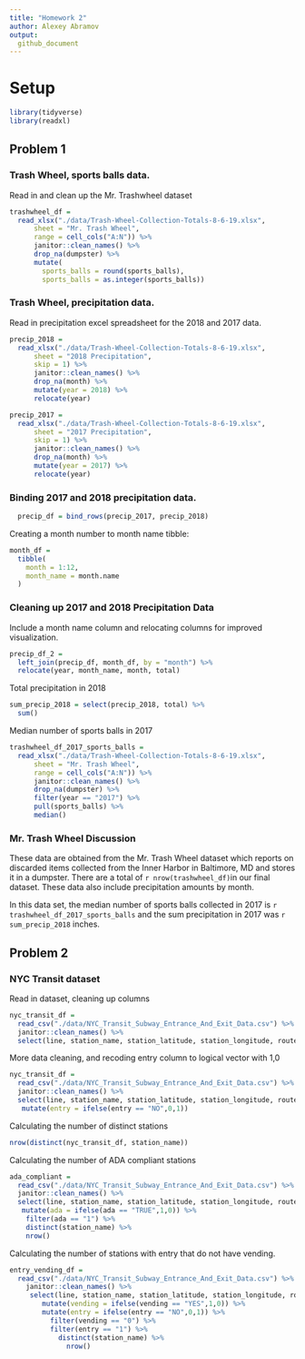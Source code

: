 ```yaml
---
title: "Homework 2"
author: Alexey Abramov
output: 
  github_document
---
```


# Setup

```r
library(tidyverse)
library(readxl)
```

## Problem 1
 
### Trash Wheel, sports balls data.

Read in and clean up the Mr. Trashwheel dataset
```r
trashwheel_df = 
  read_xlsx("./data/Trash-Wheel-Collection-Totals-8-6-19.xlsx",
      sheet = "Mr. Trash Wheel",
      range = cell_cols("A:N")) %>% 
      janitor::clean_names() %>% 
      drop_na(dumpster) %>% 
      mutate(
        sports_balls = round(sports_balls),
        sports_balls = as.integer(sports_balls))
```

### Trash Wheel, precipitation data.

Read in precipitation excel spreadsheet for the 2018 and 2017 data.  

```r
precip_2018 = 
  read_xlsx("./data/Trash-Wheel-Collection-Totals-8-6-19.xlsx",
      sheet = "2018 Precipitation",
      skip = 1) %>% 
      janitor::clean_names() %>% 
      drop_na(month) %>% 
      mutate(year = 2018) %>% 
      relocate(year)

precip_2017 = 
  read_xlsx("./data/Trash-Wheel-Collection-Totals-8-6-19.xlsx",
      sheet = "2017 Precipitation",
      skip = 1) %>% 
      janitor::clean_names() %>% 
      drop_na(month) %>% 
      mutate(year = 2017) %>% 
      relocate(year)
```

### Binding 2017 and 2018 precipitation data.

```r
  precip_df = bind_rows(precip_2017, precip_2018)
```

Creating a month number to month name tibble:

```r
month_df = 
  tibble(
    month = 1:12,
    month_name = month.name
  )
```

### Cleaning up 2017 and 2018 Precipitation Data 

Include a month name column and relocating columns for improved visualization.
```r
precip_df_2 = 
  left_join(precip_df, month_df, by = "month") %>% 
  relocate(year, month_name, month, total)
```

Total precipitation in 2018

```r
sum_precip_2018 = select(precip_2018, total) %>% 
  sum()
```

Median number of sports balls in 2017

```r
trashwheel_df_2017_sports_balls = 
  read_xlsx("./data/Trash-Wheel-Collection-Totals-8-6-19.xlsx",
      sheet = "Mr. Trash Wheel",
      range = cell_cols("A:N")) %>% 
      janitor::clean_names() %>% 
      drop_na(dumpster) %>% 
      filter(year == "2017") %>% 
      pull(sports_balls) %>% 
      median()
```


### Mr. Trash Wheel Discussion

These data are obtained from the Mr. Trash Wheel dataset which reports on discarded items collected from the Inner Harbor in Baltimore, MD and stores it in a dumpster. There are a total of `r nrow(trashwheel_df)`in our final dataset. These data also include precipitation amounts by month.  

In this data set, the median number of sports balls collected in 2017 is `r trashwheel_df_2017_sports_balls` and the sum precipitation in 2017 was `r sum_precip_2018` inches.

## Problem 2

### NYC Transit dataset

Read in dataset, cleaning up columns

```r
nyc_transit_df =
  read_csv("./data/NYC_Transit_Subway_Entrance_And_Exit_Data.csv") %>% 
  janitor::clean_names() %>%
  select(line, station_name, station_latitude, station_longitude, route1:route11, entrance_type, entry, vending, ada)
```

More data cleaning, and recoding  entry column to logical vector with 1,0

```r
nyc_transit_df =
  read_csv("./data/NYC_Transit_Subway_Entrance_And_Exit_Data.csv") %>% 
  janitor::clean_names() %>%
  select(line, station_name, station_latitude, station_longitude, route1:route11, entrance_type, entry, vending, ada) %>% 
   mutate(entry = ifelse(entry == "NO",0,1))
```

Calculating the number of distinct stations 

```r
nrow(distinct(nyc_transit_df, station_name))
```

Calculating the number of ADA compliant stations

```r
ada_compliant = 
  read_csv("./data/NYC_Transit_Subway_Entrance_And_Exit_Data.csv") %>% 
  janitor::clean_names() %>%
  select(line, station_name, station_latitude, station_longitude, route1:route11, entrance_type, entry, vending, ada) %>% 
   mutate(ada = ifelse(ada == "TRUE",1,0)) %>% 
    filter(ada == "1") %>% 
    distinct(station_name) %>% 
    nrow()
```

Calculating the number of stations with entry that do not have vending.

```r
entry_vending_df = 
  read_csv("./data/NYC_Transit_Subway_Entrance_And_Exit_Data.csv") %>% 
    janitor::clean_names() %>%
     select(line, station_name, station_latitude, station_longitude, route1:route11, entrance_type, entry, vending, ada) %>% 
        mutate(vending = ifelse(vending == "YES",1,0)) %>% 
        mutate(entry = ifelse(entry == "NO",0,1)) %>% 
          filter(vending == "0") %>% 
          filter(entry == "1") %>% 
            distinct(station_name) %>% 
              nrow()
```

```r

```

